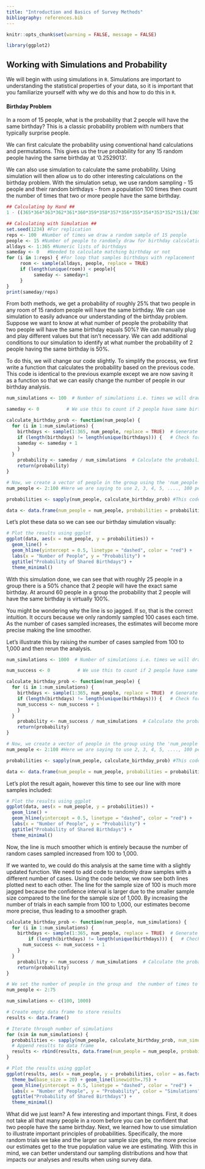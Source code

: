 ```yaml
---
title: "Introduction and Basics of Survey Methods"
bibliography: references.bib
---
```


```r
knitr::opts_chunk$set(warning = FALSE, message = FALSE)

library(ggplot2)

```

## Working with Simulations and Probability

We will begin with using simulations in `R`. Simulations are important to understanding the statistical properties of your data, so it is important that you familiarize yourself with why we do this and how to do this in `R`. 

#### Birthday Problem
In a room of 15 people, what is the probability that 2 people will have the same birthday? This is a classic probability problem with numbers that typically surprise people. 

We can first calculate the probability using conventional hand calculations and permutations. This gives us the true probability for any 15 random people having the same birthday at '0.2529013'. 

We can also use simulation to calculate the same probability. Using simulation will then allow us to do other interesting calculations on the birthday problem. With the simulation setup, we use random sampling - 15 people and their random birthdays - from a population 100 times then count the number of times that two or more people have the same birthday. 

```r
## Calculating by Hand ##
1 - ((365*364*363*362*361*360*359*358*357*356*355*354*353*352*351)/(365^15))

## Calculating with Simulation ##
set.seed(1234) #For replication
reps <- 100  #Number of times we draw a random sample of 15 people 
people <- 15 #Number of people to randomly draw for birthday calculation
alldays <- 1:365 #Numeric lists of birthdays 
sameday <- 0   #Needed to calculate matching birthday or not 
for (i in 1:reps) { #For loop that samples birthdays with replacement 
     room <- sample(alldays, people, replace = TRUE) 
     if (length(unique(room)) < people){
          sameday <- sameday+1
     }
} 
print(sameday/reps)

```
From both methods, we get a probability of roughly 25% that two people in any room of 15 random people will have the same birthday. We can use simulation to easily advance our understanding of the birthday problem. Suppose we want to know at what number of people the probability that two people will have the same birthday equals 50%? We can manually plug and play different values but that isn't necessary. We can add additional conditions to our simulation to identify at what number the probability of 2 people having the same birthday is 50%.

To do this, we will change our code slightly. To simplify the process, we first write a function that calculates the probability based on the previous code. This code is identical to the previous example except we are now saving it as a function so that we can easily change the number of people in our birthday analysis.  

```r
num_simulations <- 100  # Number of simulations i.e. times we will draw random samples of people to test for matching birthdays 

sameday <- 0          # We use this to count if 2 people have same birthday in the simulation

calculate_birthday_prob <- function(num_people) {
  for (i in 1:num_simulations) {
    birthdays <- sample(1:365, num_people, replace = TRUE)  # Generate random birthdays
    if (length(birthdays) != length(unique(birthdays))) {   # Check for shared birthdays
    sameday <- sameday + 1
    }
  }
    probability <- sameday / num_simulations  # Calculate the probability
    return(probability)
}

# Now, we create a vector of people in the group using the 'num_people' line of code. 
num_people <- 2:100 #Here we are saying to use 2, 3, 4, 5, ...., 100 people in the calculation of matching birthdays 

probabilities <- sapply(num_people, calculate_birthday_prob) #This code applies the above numbers to the birthday problem function and saves it as a vector

data <- data.frame(num_people = num_people, probabilities = probabilities) # Changes the vector to a data frame for easier graphing

```
Let's plot these data so we can see our birthday simulation visually:

```r
# Plot the results using ggplot
ggplot(data, aes(x = num_people, y = probabilities)) +
  geom_line() +
  geom_hline(yintercept = 0.5, linetype = "dashed", color = "red") +
  labs(x = "Number of People", y = "Probability") +
  ggtitle("Probability of Shared Birthdays") +
  theme_minimal()

```
With this simulation done, we can see that with roughly 25 people in a group there is a 50% chance that 2 people will have the exact same birthday. At around 60 people in a group the probability that 2 people will have the same birthday is virtually 100%. 

You might be wondering why the line is so jagged. If so, that is the correct intuition. It occurs because we only randomly sampled 100 cases each time. As the number of cases sampled increases, the estimates will become more precise making the line smoother. 

Let's illustrate this by raising the number of cases sampled from 100 to 1,000 and then rerun the analysis. 

```r
num_simulations <- 1000  # Number of simulations i.e. times we will draw random samples of people to test for matching birthdays 

num_success <- 0          # We use this to count if 2 people have same birthday in the simulation

calculate_birthday_prob <- function(num_people) {
  for (i in 1:num_simulations) {
    birthdays <- sample(1:365, num_people, replace = TRUE)  # Generate random birthdays
    if (length(birthdays) != length(unique(birthdays))) {   # Check for shared birthdays
    num_success <- num_success + 1
    }
  }
    probability <- num_success / num_simulations  # Calculate the probability
    return(probability)
}

# Now, we create a vector of people in the group using the 'num_people' line of code. 
num_people <- 2:100 #Here we are saying to use 2, 3, 4, 5, ...., 100 people in the calculation of matching birthdays 

probabilities <- sapply(num_people, calculate_birthday_prob) #This code applies the above numbers to the birthday problem function and saves it as a vector

data <- data.frame(num_people = num_people, probabilities = probabilities) # Changes the vector to a data frame for easier graphing

```
Let's plot the result again, however this time to see our line with more samples included:

```r

# Plot the results using ggplot
ggplot(data, aes(x = num_people, y = probabilities)) +
  geom_line() +
  geom_hline(yintercept = 0.5, linetype = "dashed", color = "red") +
  labs(x = "Number of People", y = "Probability") +
  ggtitle("Probability of Shared Birthdays") +
  theme_minimal()

```

Now, the line is much smoother which is entirely because the number of random cases sampled increased from 100 to 1,000. 

If we wanted to, we could do this analysis at the same time with a slightly updated function. We need to add code to randomly draw samples with a different number of cases. Using the code below, we now see both lines plotted next to each other. The line for the sample size of 100 is much more jagged because the confidence interval is larger due to the smaller sample size compared to the line for the sample size of 1,000. By increasing the number of trials in each sample from 100 to 1,000, our estimates become more precise, thus leading to a smoother graph. 

```r

calculate_birthday_prob <- function(num_people, num_simulations) {
  for (i in 1:num_simulations) {
    birthdays <- sample(1:365, num_people, replace = TRUE)  # Generate random birthdays
        if (length(birthdays) != length(unique(birthdays))) {   # Check for shared birthdays
      num_success <- num_success + 1
    }
  }
    probability <- num_success / num_simulations  # Calculate the probability
    return(probability)
}

# We set the number of people in the group and  the number of times to draw random groups. We'll do 100, 1000, and 5000 but the more times you simulate the longer it takes to complete. 
num_people <- 2:75

num_simulations <- c(100, 1000)

# Create empty data frame to store results
results <- data.frame()

# Iterate through number of simulations
for (sim in num_simulations) {
  probabilities <- sapply(num_people, calculate_birthday_prob, num_simulations = sim)
  # Append results to data frame
  results <- rbind(results, data.frame(num_people = num_people, probabilities = probabilities, num_simulations = sim))
}

# Plot the results using ggplot
ggplot(results, aes(x = num_people, y = probabilities, color = as.factor(num_simulations))) +
  theme_bw(base_size = 20) + geom_line(linewidth=.75) +
  geom_hline(yintercept = 0.5, linetype = "dashed", color = "red") +
  labs(x = "Number of People", y = "Probability", color = "Simulations") +
  ggtitle("Probability of Shared Birthdays") +
  theme_minimal()

```

What did we just learn? A few interesting and important things. First, it does not take all that many people in a room before you can be confident that two people have the same birthday. Next, we learned how to use simulation to illustrate important principles of probabilities. Specifically, the more random trials we take and the larger our sample size gets, the more precise our estimates get to the true population value we are estimating. With this in mind, we can better understand our sampling distributions and how that impacts our analyses and results when using survey data. 


